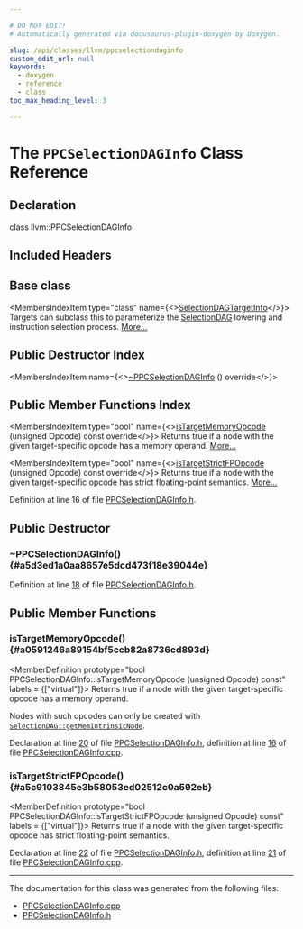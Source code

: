 ```yaml
---

# DO NOT EDIT!
# Automatically generated via docusaurus-plugin-doxygen by Doxygen.

slug: /api/classes/llvm/ppcselectiondaginfo
custom_edit_url: null
keywords:
  - doxygen
  - reference
  - class
toc_max_heading_level: 3

---
```





# The `PPCSelectionDAGInfo` Class Reference

<DoxygenPage pluginConfig={pluginConfig}>



## Declaration

<CodeBlock>class llvm::PPCSelectionDAGInfo</CodeBlock>

## Included Headers

<IncludesList>
<IncludesListItem
  filePath="Target/PowerPC/PPCSelectionDAGInfo.h"
  permalink="/docs/api/files/lib/lib/target/lib/target/powerpc/ppcselectiondaginfo-h"
  isLocal="true" />
</IncludesList>

## Base class

<MembersIndex>

<MembersIndexItem
  type="class"
  name={<><a href="/docs/api/classes/llvm/selectiondagtargetinfo">SelectionDAGTargetInfo</a></>}>
Targets can subclass this to parameterize the <a href="/docs/api/classes/llvm/selectiondag">SelectionDAG</a> lowering and instruction selection process. <a href="/docs/api/classes/llvm/selectiondagtargetinfo/#details">More...</a>
</MembersIndexItem>

</MembersIndex>

## Public Destructor Index

<MembersIndex>

<MembersIndexItem
  name={<><a href="#a5d3ed1a0aa8657e5dcd473f18e39044e">~PPCSelectionDAGInfo</a> () override</>}>
</MembersIndexItem>

</MembersIndex>

## Public Member Functions Index

<MembersIndex>

<MembersIndexItem
  type="bool"
  name={<><a href="#a0591246a89154bf5ccb82a8736cd893d">isTargetMemoryOpcode</a> (unsigned Opcode) const override</>}>
Returns true if a node with the given target-specific opcode has a memory operand. <a href="#a0591246a89154bf5ccb82a8736cd893d">More...</a>
</MembersIndexItem>

<MembersIndexItem
  type="bool"
  name={<><a href="#a5c9103845e3b58053ed02512c0a592eb">isTargetStrictFPOpcode</a> (unsigned Opcode) const override</>}>
Returns true if a node with the given target-specific opcode has strict floating-point semantics. <a href="#a5c9103845e3b58053ed02512c0a592eb">More...</a>
</MembersIndexItem>

</MembersIndex>


Definition at line 16 of file <a href="/docs/api/files/lib/lib/target/lib/target/powerpc/ppcselectiondaginfo-h">PPCSelectionDAGInfo.h</a>.

<SectionDefinition>

## Public Destructor

### ~PPCSelectionDAGInfo() {#a5d3ed1a0aa8657e5dcd473f18e39044e}

<MemberDefinition
  prototype="PPCSelectionDAGInfo::~PPCSelectionDAGInfo ()">

Definition at line <a href="/docs/api/files/lib/lib/target/lib/target/powerpc/ppcselectiondaginfo-h/#l00018">18</a> of file <a href="/docs/api/files/lib/lib/target/lib/target/powerpc/ppcselectiondaginfo-h">PPCSelectionDAGInfo.h</a>.
</MemberDefinition>

</SectionDefinition>

<SectionDefinition>

## Public Member Functions

### isTargetMemoryOpcode() {#a0591246a89154bf5ccb82a8736cd893d}

<MemberDefinition
  prototype="bool PPCSelectionDAGInfo::isTargetMemoryOpcode (unsigned Opcode) const"
  labels = {["virtual"]}>
Returns true if a node with the given target-specific opcode has a memory operand.

Nodes with such opcodes can only be created with <code><a href="/docs/api/classes/llvm/selectiondag/#ae6cc63109335eefe2c5727d1e12fc820">SelectionDAG::getMemIntrinsicNode</a></code>.

Declaration at line <a href="/docs/api/files/lib/lib/target/lib/target/powerpc/ppcselectiondaginfo-h/#l00020">20</a> of file <a href="/docs/api/files/lib/lib/target/lib/target/powerpc/ppcselectiondaginfo-h">PPCSelectionDAGInfo.h</a>, definition at line <a href="/docs/api/files/lib/lib/target/lib/target/powerpc/ppcselectiondaginfo-cpp/#l00016">16</a> of file <a href="/docs/api/files/lib/lib/target/lib/target/powerpc/ppcselectiondaginfo-cpp">PPCSelectionDAGInfo.cpp</a>.
</MemberDefinition>

### isTargetStrictFPOpcode() {#a5c9103845e3b58053ed02512c0a592eb}

<MemberDefinition
  prototype="bool PPCSelectionDAGInfo::isTargetStrictFPOpcode (unsigned Opcode) const"
  labels = {["virtual"]}>
Returns true if a node with the given target-specific opcode has strict floating-point semantics.

Declaration at line <a href="/docs/api/files/lib/lib/target/lib/target/powerpc/ppcselectiondaginfo-h/#l00022">22</a> of file <a href="/docs/api/files/lib/lib/target/lib/target/powerpc/ppcselectiondaginfo-h">PPCSelectionDAGInfo.h</a>, definition at line <a href="/docs/api/files/lib/lib/target/lib/target/powerpc/ppcselectiondaginfo-cpp/#l00021">21</a> of file <a href="/docs/api/files/lib/lib/target/lib/target/powerpc/ppcselectiondaginfo-cpp">PPCSelectionDAGInfo.cpp</a>.
</MemberDefinition>

</SectionDefinition>

<hr/>

The documentation for this class was generated from the following files:

<ul>
<li><a href="/docs/api/files/lib/lib/target/lib/target/powerpc/ppcselectiondaginfo-cpp">PPCSelectionDAGInfo.cpp</a></li>
<li><a href="/docs/api/files/lib/lib/target/lib/target/powerpc/ppcselectiondaginfo-h">PPCSelectionDAGInfo.h</a></li>
</ul>

</DoxygenPage>
